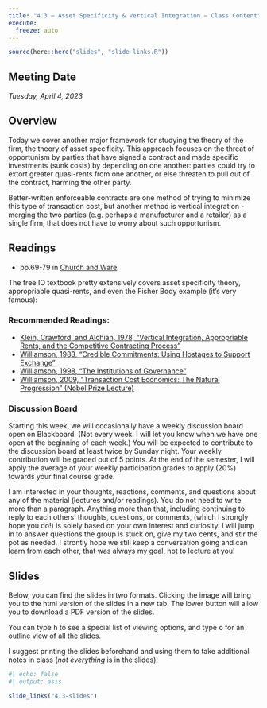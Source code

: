 ```yaml
---
title: "4.3 — Asset Specificity & Vertical Integration — Class Content"
execute:
  freeze: auto
---
```


```r
source(here::here("slides", "slide-links.R"))
```

::: {.callout-note appearance=minimal}
# Meeting Date
*Tuesday, April 4, 2023*
:::

## <i class="fas fa-info-circle fa-lg"></i> Overview

Today we cover another major framework for studying the theory of the firm, the theory of asset specificity. This approach focuses on the threat of opportunism by parties that have signed a contract and made specific investments (sunk costs) by depending on one another: parties could try to extort greater quasi-rents from one another, or else threaten to pull out of the contract, harming the other party.

Better-written enforceable contracts are one method of trying to minimize this type of transaction cost, but another method is vertical integration - merging the two parties (e.g. perhaps a manufacturer and a retailer) as a single firm, that does not have to worry about such opportunism.

## <i class="fas fa-book-reader fa-lg"></i> Readings

- <i class="fas fas fa-book"></i> pp.69-79 in [Church and Ware](https://works.bepress.com/jeffrey_church/23/)

The free IO textbook pretty extensively covers asset specificity theory, appropriable quasi-rents, and even the Fisher Body example (it's very famous):

### Recommended Readings:

- [<i class="fas fa-file-pdf"></i> Klein, Crawford, and Alchian, 1978, "Vertical Integration, Appropriable Rents, and the Competitive Contracting Process"](/files/readings/Alchian-Demsetz-1972.pdf)
- [<i class="fas fa-file-pdf"></i> Williamson, 1983, "Credible Commitments: Using Hostages to Support Exchange"](/files/readings/Williamson-1983.pdf)
- [<i class="fas fa-file-pdf"></i> Williamson, 1998, "The Institutions of Governance"](/files/readings/Williamson-1998.pdf)
- [<i class="fas fa-file-pdf"></i> Williamson, 2009, "Transaction Cost Economics: The Natural Progression" (Nobel Prize Lecture)](https://www.nobelprize.org/prizes/economic-sciences/2009/williamson/lecture/)

### Discussion Board 

Starting this week, we will occasionally have a weekly discussion board open on Blackboard. (Not every week. I will let you know when we have one open at the beginning of each week.) You will be expected to contribute to the discussion board at least twice by Sunday night. Your weekly contribution will be graded out of 5 points. At the end of the semester, I will apply the average of your weekly participation grades to apply (20%) towards your final course grade.

I am interested in your thoughts, reactions, comments, and questions about any of the material (lectures and/or readings). You do not need to write more than a paragraph. Anything more than that, including continuing to reply to each others’ thoughts, questions, or comments, (which I strongly hope you do!) is solely based on your own interest and curiosity. I will jump in to answer questions the group is stuck on, give my two cents, and stir the pot as needed. I strontly hope we still keep a conversation going and can learn from each other, that was always my goal, not to lecture at you!

## <i class="fas fa-chalkboard-teacher"></i> Slides

Below, you can find the slides in two formats. Clicking the image will bring you to the html version of the slides in a new tab. The lower button will allow you to download a PDF version of the slides. 

::: callout-tip
You can type <kbd>h</kbd> to see a special list of viewing options, and type <kbd>o</kbd> for an outline view of all the slides.
:::

I suggest printing the slides beforehand and using them to take additional notes in class (*not everything* is in the slides)!

```r
#| echo: false
#| output: asis

slide_links("4.3-slides")
```